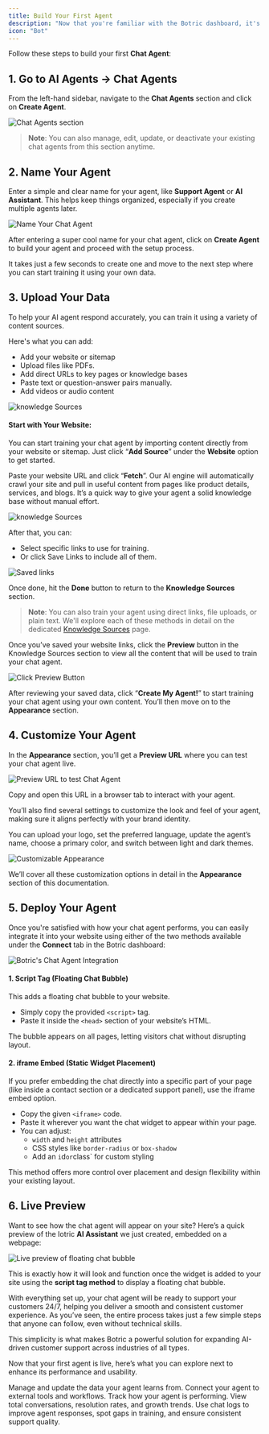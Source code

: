 ```yaml
---
title: Build Your First Agent
description: "Now that you're familiar with the Botric dashboard, it's time to create your first AI support agent."
icon: "Bot"
---
```


Follow these steps to build your first **Chat Agent**:

## 1. Go to AI Agents → Chat Agents

From the left-hand sidebar, navigate to the **Chat Agents** section and click on **Create Agent**.

![Chat Agents section](../images/createAgent/chat_agents.png)

> **Note**: You can also manage, edit, update, or deactivate your existing chat agents from this section anytime.

## 2. Name Your Agent

Enter a simple and clear name for your agent, like **Support Agent** or **AI Assistant**. This helps keep things organized, especially if you create multiple agents later.

![Name Your Chat Agent](../images/createAgent/name_agent.png)

After entering a super cool name for your chat agent, click on **Create Agent** to build your agent and proceed with the setup process.

It takes just a few seconds to create one and move to the next step where you can start training it using your own data.

## 3. Upload Your Data

To help your AI agent respond accurately, you can train it using a variety of content sources. 

Here's what you can add:

- Add your website or sitemap
- Upload files like PDFs.
- Add direct URLs to key pages or knowledge bases
- Paste text or question-answer pairs manually.
- Add videos or audio content

![knowledge Sources](../images/createAgent/knowledge_sources.png)

#### Start with Your Website:

You can start training your chat agent by importing content directly from your website or sitemap. Just click “**Add Source**” under the **Website** option to get started.

Paste your website URL and click “**Fetch**”. Our AI engine will automatically crawl your site and pull in useful content from pages like product details, services, and blogs. It’s a quick way to give your agent a solid knowledge base without manual effort.

![knowledge Sources](../images/createAgent/website_link.png)


After that, you can:
- Select specific links to use for training.
- Or click Save Links to include all of them.

![Saved links](../images/createAgent/saved_links.png)


Once done, hit the **Done** button to return to the **Knowledge Sources** section.

> **Note**: You can also train your agent using direct links, file uploads, or plain text. We'll explore each of these methods in detail on the dedicated [Knowledge Sources](/user-guides/Knowledge_sources) page.

Once you’ve saved your website links, click the **Preview** button in the Knowledge Sources section to view all the content that will be used to train your chat agent.

![Click Preview Button](../images/createAgent/preview.png)

After reviewing your saved data, click “**Create My Agent!**” to start training your chat agent using your own content.  You’ll then move on to the **Appearance** section.

## 4. Customize Your Agent

In the **Appearance** section, you’ll get a **Preview URL** where you can test your chat agent live.

![Preview URL to test Chat Agent](../images/createAgent/preview_url_agent.png)

Copy and open this URL in a browser tab to interact with your agent.

You’ll also find several settings to customize the look and feel of your agent, making sure it aligns perfectly with your brand identity.

You can upload your logo, set the preferred language, update the agent’s name, choose a primary color, and switch between light and dark themes.

![Customizable Appearance](../images/createAgent/appearance.png)

We’ll cover all these customization options in detail in the **Appearance** section of this documentation.

## 5. Deploy Your Agent

Once you're satisfied with how your chat agent performs, you can easily integrate it into your website using either of the two methods available under the **Connect** tab in the Botric dashboard:

![Botric's Chat Agent Integration](../images/createAgent/integrate_agent.png)

#### 1. Script Tag (Floating Chat Bubble)

This adds a floating chat bubble to your website.

- Simply copy the provided `<script>` tag.
- Paste it inside the `<head>` section of your website’s HTML.

The bubble appears on all pages, letting visitors chat without disrupting layout.

#### 2. iframe Embed (Static Widget Placement)

If you prefer embedding the chat directly into a specific part of your page (like inside a contact section or a dedicated support panel), use the iframe embed option.

- Copy the given `<iframe>` code.
- Paste it wherever you want the chat widget to appear within your page.
- You can adjust:
    - `width` and `height` attributes
    - CSS styles like `border-radius` or `box-shadow`
    - Add an `i`d` or `class` for custom styling

This method offers more control over placement and design flexibility within your existing layout.

## 6. Live Preview

Want to see how the chat agent will appear on your site? Here’s a quick preview of the Iotric **AI Assistant** we just created, embedded on a webpage:

![Live preview of floating chat bubble](../images/createAgent/live_preview.png)

This is exactly how it will look and function once the widget is added to your site using the **script tag method** to display a floating chat bubble.


With everything set up, your chat agent will be ready to support your customers 24/7, helping you deliver a smooth and consistent customer experience. As you’ve seen, the entire process takes just a few simple steps that anyone can follow, even without technical skills.

This simplicity is what makes Botric a powerful solution for expanding AI-driven customer support across industries of all types.

Now that your first agent is live, here’s what you can explore next to enhance its performance and usability.

<Columns cols={2}>
  <Card title="Knowledge Sources" icon="book-open"   href="/user-guides/Knowledge_sources"
  arrow="true"
  cta="Click here">
    Manage and update the data your agent learns from.
  </Card>
  <Card title="Integration" icon="workflow"   href="/integrations/calendly"
  arrow="true"
  cta="Click here">
    Connect your agent to external tools and workflows.
  </Card>
</Columns>

<Columns cols={2}>
  <Card title="Analytics" icon="trending-up"   href="/user-guides/analytics"
  arrow="true"
  cta="Click here">
    Track how your agent is performing. View total conversations, resolution rates, and growth trends.
  </Card>
    <Card title="Chat Logs" icon="history"   href="/user-guides/chatlogs"
  arrow="true"
  cta="Click here">
    Use chat logs to improve agent responses, spot gaps in training, and ensure consistent support quality.
  </Card>
</Columns>